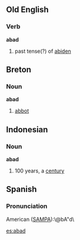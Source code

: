 {{rfd}}
== Old English ==
=== Verb ===
'''abad'''
# past tense(?) of [[abiden]]
== Breton ==
=== Noun ===
'''abad'''
# [[abbot]]
== Indonesian ==
=== Noun ===
'''abad'''
# 100 years, a [[century]]
== Spanish ==
=== Pronunciation ===
American ([[SAMPA]]):\@bA"d\

{{stub}}

[[es:abad]]